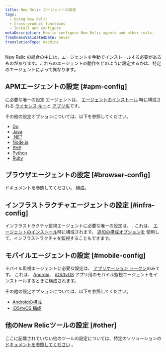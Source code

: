 ```yaml
---
title: New Relic エージェントの設定
tags:
  - Using New Relic
  - Cross-product functions
  - Install and configure
metaDescription: How to configure New Relic agents and other tools.
freshnessValidatedDate: never
translationType: machine
---
```


[](https://newrelic.com/instant-observability/)New Relic の統合の中には、エージェントを手動でインストールする必要があるものがあります。これらのエージェントの動作をどのように設定するかは、特定のエージェントによって異なります。

## APMエージェントの設定 [#apm-config]

に必要な唯一の設定 <InlinePopover type="apm"/>エージェントは、 [エージェントのインストール](/docs/agents/manage-apm-agents/installation/install-agent) 時に構成される [ライセンス キー](/docs/apis/intro-apis/new-relic-api-keys/#ingest-license-key)と [アプリ名](/docs/apm/new-relic-apm/installation-configuration/name-your-application)です。

その他の設定オプションについては、以下を参照してください。

* [Go](/docs/agents/go-agent/instrumentation/go-agent-configuration)
* [Java](/docs/agents/java-agent/configuration/java-agent-configuration-config-file)
* [.NET](/docs/agents/net-agent/installation-configuration/net-agent-configuration)
* [Node.js](/docs/agents/nodejs-agent/installation-configuration/nodejs-agent-configuration)
* [PHP](/docs/agents/php-agent/configuration/php-agent-configuration)
* [Python](/docs/agents/python-agent/installation-configuration/python-agent-configuration)
* [Ruby](/docs/agents/ruby-agent/installation-configuration/ruby-agent-configuration)

## ブラウザエージェントの設定 [#browser-config]

ドキュメントを参照してください。 [<InlinePopover type="browser"/>構成](/docs/browser/new-relic-browser/configuration)。

## インフラストラクチャエージェントの設定 [#infra-config]

インフラストラクチャ監視エージェントに必要な唯一の設定は、 <InlinePopover type="licenseKey"/>. これは、 [エージェントのインストール](/docs/agents/manage-apm-agents/installation/install-agent)時に構成されます。 [追加の構成オプションを](/docs/infrastructure/new-relic-infrastructure/configuration/configure-infrastructure-agent) 使用して、インフラストラクチャを監視することもできます。

## モバイルエージェントの設定 [#mobile-config]

モバイル監視エージェントに必要な設定は、 [アプリケーション トークン](/docs/mobile-monitoring/new-relic-mobile/maintenance/viewing-your-application-token)のみです。 これは、 [Android](/docs/mobile-monitoring/new-relic-mobile-android/get-started/introduction-new-relic-mobile-android)、 [iOS/tvOS](/docs/mobile-monitoring/new-relic-mobile-ios/get-started/introduction-new-relic-mobile-ios) アプリ用のモバイル監視エージェントをインストールするときに構成されます。

その他の設定オプションについては、以下を参照してください。

* [Androidの構成](/docs/mobile-monitoring/new-relic-mobile-android/api-guides/android-agent-configuration-feature-flags)
* [iOS/tvOS 構成](/docs/mobile-monitoring/new-relic-mobile-ios/api-guides/ios-agent-configuration-feature-flags)

## 他のNew Relicツールの設定 [#other]

ここに記載されていない他のツールの設定については、特定のソリューションの [ドキュメントを参照してください](https://newrelic.com/instant-observability/) 。
